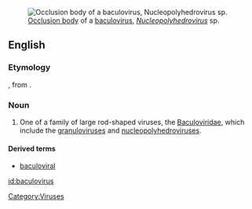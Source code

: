 [[Image:NPV-em.jpg|thumb|[[occlusion body|Occlusion body]] of a [[baculovirus]], ''[[Nucleopolyhedrovirus]]'' sp.]]
==English==
===Etymology===

{{prefix|baculo-|virus}}, from {{term|lang=la|baculum||rod}}.

===Noun===
{{en-noun|es}}
{{wikipedia}}

#One of a family of large rod-shaped viruses, the [[Baculoviridae]], which include the [[granulovirus]]es and [[nucleopolyhedrovirus]]es.

====Derived terms====
*[[baculoviral]]

[[Category:Viruses]]

[[id:baculovirus]]